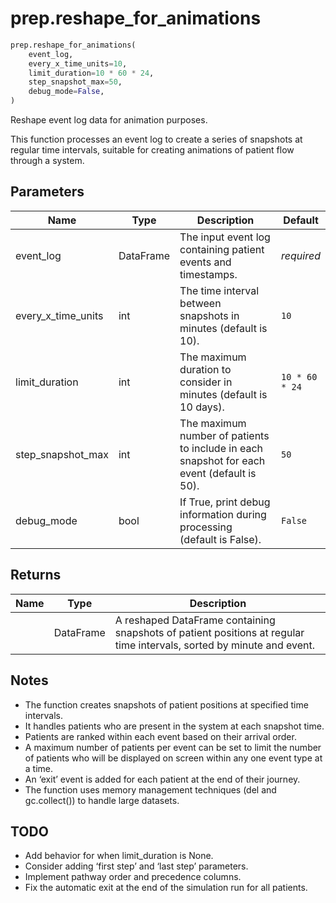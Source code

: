 # prep.reshape_for_animations { #vidigi.prep.reshape_for_animations }

```python
prep.reshape_for_animations(
    event_log,
    every_x_time_units=10,
    limit_duration=10 * 60 * 24,
    step_snapshot_max=50,
    debug_mode=False,
)
```

Reshape event log data for animation purposes.

This function processes an event log to create a series of snapshots at regular time intervals,
suitable for creating animations of patient flow through a system.

## Parameters {.doc-section .doc-section-parameters}

| Name               | Type      | Description                                                                                | Default        |
|--------------------|-----------|--------------------------------------------------------------------------------------------|----------------|
| event_log          | DataFrame | The input event log containing patient events and timestamps.                              | _required_     |
| every_x_time_units | int       | The time interval between snapshots in minutes (default is 10).                            | `10`           |
| limit_duration     | int       | The maximum duration to consider in minutes (default is 10 days).                          | `10 * 60 * 24` |
| step_snapshot_max  | int       | The maximum number of patients to include in each snapshot for each event (default is 50). | `50`           |
| debug_mode         | bool      | If True, print debug information during processing (default is False).                     | `False`        |

## Returns {.doc-section .doc-section-returns}

| Name   | Type      | Description                                                                                                           |
|--------|-----------|-----------------------------------------------------------------------------------------------------------------------|
|        | DataFrame | A reshaped DataFrame containing snapshots of patient positions at regular time intervals, sorted by minute and event. |

## Notes {.doc-section .doc-section-notes}

- The function creates snapshots of patient positions at specified time intervals.
- It handles patients who are present in the system at each snapshot time.
- Patients are ranked within each event based on their arrival order.
- A maximum number of patients per event can be set to limit the number of patients who will be
  displayed on screen within any one event type at a time.
- An 'exit' event is added for each patient at the end of their journey.
- The function uses memory management techniques (del and gc.collect()) to handle large datasets.

## TODO {.doc-section .doc-section-todo}

- Add behavior for when limit_duration is None.
- Consider adding 'first step' and 'last step' parameters.
- Implement pathway order and precedence columns.
- Fix the automatic exit at the end of the simulation run for all patients.
